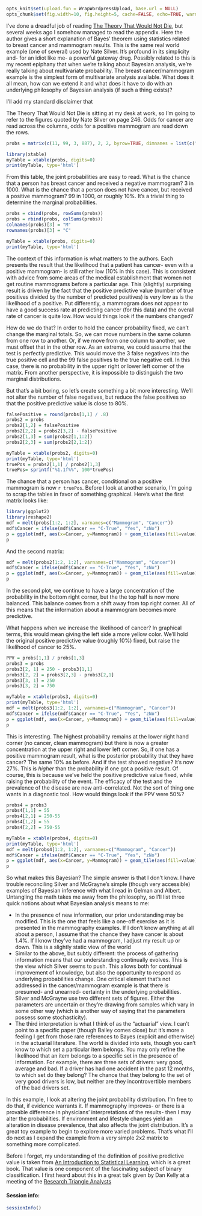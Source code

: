 ```r
opts_knit$set(upload.fun = WrapWordpressUpload, base.url = NULL) 
opts_chunk$set(fig.width=10, fig.height=5, cache=FALSE, echo=TRUE, warning=FALSE, message=FALSE, error=FALSE)
````

I've done a dreadful job of reading [The Theory That Would Not Die](http://www.goodreads.com/book/show/10672848-the-theory-that-would-not-die), but several weeks ago I somehow managed to read the appendix. Here the author gives a short explanation of Bayes' theorem using statistics related to breast cancer and mammogram results. This is the same real world example (one of several) used by Nate Silver. It's profound in its simplicity and- for an idiot like me- a powerful gateway drug. Possibly related to this is my recent epiphany that when we're talking about Bayesian analysis, we're really talking about multivariate probability. The breast cancer/mammogram example is the simplest form of multivariate analysis available. What does it all mean, how can we extend it and what does it have to do with an underlying philosophy of Bayesian analysis (if such a thing exists)?

I'll add my standard disclaimer that 

The Theory That Would Not Die is sitting at my desk at work, so I'm going to refer to the figures quoted by Nate Silver on page 246. Odds for cancer are read across the columns, odds for a positive mammogram are read down the rows.
```r
probs = matrix(c(11, 99, 3, 887), 2, 2, byrow=TRUE, dimnames = list(c("M-True", "M-False"), c("C-True", "C-False")))
```
```r
library(xtable)
myTable = xtable(probs, digits=0)
print(myTable, type='html')
```

From this table, the joint probabilities are easy to read. What is the chance that a person has breast cancer and received a negative mammogram? 3 in 1000. What is the chance that a person does not have cancer, but received a positive mammogram? 99 in 1000, or roughly 10%. It's a trivial thing to determine the marginal probabilities.

```r
probs = cbind(probs, rowSums(probs))
probs = rbind(probs, colSums(probs))
colnames(probs)[3] = "M"
rownames(probs)[3] = "C"
```
```r
myTable = xtable(probs, digits=0)
print(myTable, type='html')
```

The context of this information is what matters to the authors. Each presents the result that the likelihood that a patient has cancer- even with a positive mammogram- is still rather low (10% in this case). This is consistent with advice from some areas of the medical establishment that women not get routine mammograms before a particular age. This (slightly) surprising result is driven by the fact that the positive predictive value (number of true positives divided by the number of predicted positives) is very low as is the likelihood of a positive. Put differently, a mammogram does not appear to have a good success rate at predicting cancer (for this data) and the overall rate of cancer is quite low. How would things look if the numbers changed?

How do we do that? In order to hold the cancer probability fixed, we can't change the marginal totals. So, we can move numbers in the same column from one row to another. Or, if we move from one column to another, we must offset that in the other row. As an extreme, we could assume that the test is perfectly predictive. This would move the 3 false negatives into the true positive cell and the 99 false positives to the true negative cell. In this case, there is no probability in the upper right or lower left corner of the matrix. From another perspective, it is impossible to distinguish the two marginal distributions.

But that's a bit boring, so let's create something a bit more interesting. We'll not alter the number of false negatives, but reduce the false positives so that the positive predictive value is close to 80%.
```r
falsePositive = round(probs[1,1] / .8)
probs2 = probs
probs2[1,2] = falsePositive
probs2[2,2] = probs2[3,2] - falsePositive
probs2[1,3] = sum(probs2[1,1:2])
probs2[2,3] = sum(probs2[2,1:2])
```
```r
myTable = xtable(probs2, digits=0)
print(myTable, type='html')
truePos = probs2[1,1] / probs2[1,3]
truePos= sprintf("%1.1f%%", 100*truePos)
```

The chance that a person has cancer, conditional on a positive mammogram is now `r truePos`. Before I look at another scenario, I'm going to scrap the tables in favor of something graphical. Here's what the first matrix looks like:
```r
library(ggplot2)
library(reshape2)
mdf = melt(probs[1:2, 1:2], varnames=c("Mammogram", "Cancer"))
mdf$Cancer = ifelse(mdf$Cancer == "C-True", "Yes", "zNo")
p = ggplot(mdf, aes(x=Cancer, y=Mammogram)) + geom_tile(aes(fill=value)) + scale_fill_gradient(low="blue", high="yellow")
p
```

And the second matrix:
```r
mdf = melt(probs2[1:2, 1:2], varnames=c("Mammogram", "Cancer"))
mdf$Cancer = ifelse(mdf$Cancer == "C-True", "Yes", "zNo")
p = ggplot(mdf, aes(x=Cancer, y=Mammogram)) + geom_tile(aes(fill=value)) + scale_fill_gradient(low="blue", high="yellow")
p
```

In the second plot, we continue to have a large concentration of the probability in the bottom right corner, but the the top half is now more balanced. This balance comes from a shift away from top right corner. All of this means that the information about a mammogram becomes more predictive.

What happens when we increase the likelihood of cancer? In graphical terms, this would mean giving the left side a more yellow color. We'll hold the original positive predictive value (roughly 10%) fixed, but raise the likelihood of cancer to 25%.
```r
PPV = probs[1,1] / probs[1,3]
probs3 = probs
probs3[2, 1] = 250 - probs3[1,1]
probs3[2, 2] = probs3[2,3] - probs3[2,1]
probs3[3, 1] = 250
probs3[3, 2] = 750
```
```r
myTable = xtable(probs3, digits=0)
print(myTable, type='html')
mdf = melt(probs3[1:2, 1:2], varnames=c("Mammogram", "Cancer"))
mdf$Cancer = ifelse(mdf$Cancer == "C-True", "Yes", "zNo")
p = ggplot(mdf, aes(x=Cancer, y=Mammogram)) + geom_tile(aes(fill=value)) + scale_fill_gradient(low="blue", high="yellow")
p
```

This is interesting. The highest probability remains at the lower right hand corner (no cancer, clean mammogram) but there is now a greater concentration at the upper right and lower left corner. So, if one has a positive mammogram result, what is the posterior probability that they have cancer? The same 10% as before. And if the test showed negative? It's now 27%. This is *higher* than the probability if one got a positive result. Of course, this is because we've held the positive predictive value fixed, while raising the probability of the event. The efficacy of the test and the prevalence of the disease are now anti-correlated. Not the sort of thing one wants in a diagnostic tool. How would things look if the PPV were 50%?

```r
probs4 = probs3
probs4[1,1] = 55
probs4[2,1] = 250-55
probs4[1,2] = 55
probs4[2,2] = 750-55
```
```r
myTable = xtable(probs4, digits=0)
print(myTable, type='html')
mdf = melt(probs4[1:2, 1:2], varnames=c("Mammogram", "Cancer"))
mdf$Cancer = ifelse(mdf$Cancer == "C-True", "Yes", "zNo")
p = ggplot(mdf, aes(x=Cancer, y=Mammogram)) + geom_tile(aes(fill=value)) + scale_fill_gradient(low="blue", high="yellow")
p
```

So what makes this Bayesian? The simple answer is that I don't know. I have trouble reconciling Silver and McGrayne's simple (though very accessible) examples of Bayesian inference with what I read in Gelman and Albert. Untangling the math takes me away from the philosophy, so I'll list three quick notions about what Bayesian analysis means to me:

* In the presence of new information, our prior understanding may be modified. This is the one that feels like a one-off exercise as it is presented in the mammography 
examples. If I don't know anything at all about a person, I assume that the chance they have cancer is about 1.4%. If I know they've had a mammogram, I adjust my result up or down. This is a slightly static view of the world
* Similar to the above, but subtly different: the process of gathering information means that our understanding continually evolves. This is the view which Silver seems to push. This allows both for continual improvement of knowledge, but also the opportunity to respond as underlying probabilities change. One critical element that's not addressed in the cancer/mammogram example is that there is presumed- and unearned- certainty in the underlying probabilities. Silver and McGrayne use two different sets 
of figures. Either the parameters are uncertain or they're drawing from samples which vary in some other way (which is another way of saying that the parameters possess some stochasticity).
* The third interpretation is what I think of as the "actuarial" view. I can't point to a specific paper (though Bailey comes close) but it's more a feeling I get from those rare references to Bayes (explicit and otherwise) in the actuarial literature. The world is divided into sets, though you can't know to which set a particular item belongs. You may only refine the likelihood that an item belongs to a specific set in the presence of information. For example, there are three sets of drivers: very good, average and bad. If a driver has had one accident in the past 12 months, to which set do they belong? The chance that they belong to the set of very good drivers is low, but neither are they incontrovertible members of the bad drivers set.

In this example, I look at altering the joint probability distribution. I'm free to do that, if evidence warrants it. If mammography improves- or there is a provable difference in physicians' interpretations of the results- then I may alter the probabilities. If environment and lifestyle changes yield an alteration in disease prevalence, that also affects the joint distribution. It's a great toy example to begin to explore more varied problems. That's what I'll do next as I expand the example from a very simple 2x2 matrix to something more complicated.

Before I forget, my understanding of the definition of positive predictive value is taken from [An Introduction to Statistical Learning](http://www.goodreads.com/book/show/17397466-an-introduction-to-statistical-learning), which is a great book. That value is one component of the fascinating subject of binary classification. I first heard about this in a great talk given by Dan Kelly at a meeting of the [Research Triangle Analysts](http://www.rtpanalysts.org/home/)

#### Session info:
```r
sessionInfo()
```
